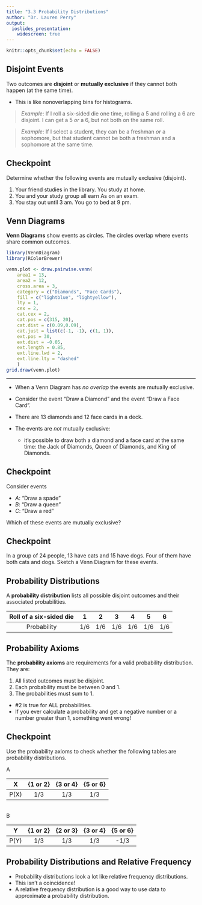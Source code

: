 ---
title: "3.3 Probability Distributions"
author: "Dr. Lauren Perry"
output:
  ioslides_presentation: 
    widescreen: true
---

```{r setup, include=FALSE}
knitr::opts_chunk$set(echo = FALSE)
```

## Disjoint Events

Two outcomes are **disjoint** or **mutually exclusive** if they cannot both happen (at the same time). 

- This is like nonoverlapping bins for histograms.

> *Example*: If I roll a six-sided die one time, rolling a 5 and rolling a 6 are disjoint. I can get a 5 *or* a 6, but not both on the same roll.

> *Example*: If I select a student, they can be a freshman *or* a sophomore, but that student cannot be both a freshman and a sophomore at the same time. 

## Checkpoint

Determine whether the following events are mutually exclusive (disjoint).

1. Your friend studies in the library. You study at home.
2. You and your study group all earn As on an exam. 
3. You stay out until 3 am. You go to bed at 9 pm.


## Venn Diagrams

**Venn Diagrams** show events as circles. The circles overlap where events share common outcomes. 

```{r include=FALSE}
library(VennDiagram)
library(RColorBrewer)
```

```{r comment=NA}
venn.plot <- draw.pairwise.venn(
	area1 = 13,
	area2 = 12,
	cross.area = 3,
	category = c("Diamonds", "Face Cards"),
	fill = c("lightblue", "lightyellow"),
	lty = 1,
	cex = 2,
	cat.cex = 2,
	cat.pos = c(315, 20),
	cat.dist = c(0.09,0.09),
	cat.just = list(c(-1, -1), c(1, 1)),
	ext.pos = 30,
	ext.dist = -0.05,
	ext.length = 0.85,
	ext.line.lwd = 2,
	ext.line.lty = "dashed"
	)
grid.draw(venn.plot)
```

***

- When a Venn Diagram has *no overlap* the events are mutually exclusive. 

- Consider the event "Draw a Diamond" and the event "Draw a Face Card". 
- There are 13 diamonds and 12 face cards in a deck. 
- The events are *not* mutually exclusive: 
    - it's possible to draw both a diamond and a face card at the same time: the Jack of Diamonds, Queen of Diamonds, and King of Diamonds. 

## Checkpoint

Consider events 

- $A$: "Draw a spade"
- $B$: "Draw a queen"
- $C$: "Draw a red"

Which of these events are mutually exclusive?

## Checkpoint

In a group of 24 people, 13 have cats and 15 have dogs. Four of them have both cats and dogs. Sketch a Venn Diagram for these events.

## Probability Distributions

A **probability distribution** lists all possible disjoint outcomes and their associated probabilities.

| Roll of a six-sided die | 1 | 2 | 3 | 4 | 5 | 6 |
| :-: | :-: | :-: | :-: | :-: | :-: | :-: |
| Probability             | 1/6 | 1/6 | 1/6 | 1/6 | 1/6 | 1/6 |

##  Probability Axioms

The **probability axioms** are requirements for a valid probability distribution. They are: 

1. All listed outcomes must be disjoint.
2. Each probability must be between 0 and 1. 
3. The probabilities must sum to 1. 

- #2 is true for ALL probabilities. 
- If you ever calculate a probability and get a negative number or a number greater than 1, something went wrong!

## Checkpoint

Use the probability axioms to check whether the following tables are probability distributions.

A

| X | {1 or 2} | {3 or 4} | {5 or 6} | 
| :-: | :-: | :-: | :-: | 
| P(X) | 1/3 | 1/3 | 1/3 |

<br>
B

| Y | {1 or 2} | {2 or 3} | {3 or 4} | {5 or 6} |
| :-: | :-: | :-: | :-: | :-: |
| P(Y) | 1/3 | 1/3 | 1/3 | -1/3 |

## Probability Distributions and Relative Frequency

- Probability distributions look a lot like relative frequency distributions. 
- This isn't a coincidence! 
- A relative frequency distribution is a good way to use data to approximate a probability distribution. 